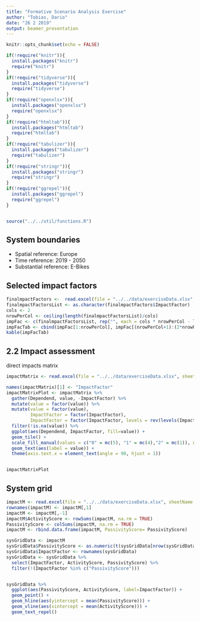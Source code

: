 ```yaml
---
title: "Formative Scenario Analysis Exercise"
author: "Tobias, Dario"
date: "26 2 2019"
output: beamer_presentation
---
```


```r
knitr::opts_chunk$set(echo = FALSE)

if(!require("knitr")){
  install.packages("knitr")
  require("knitr")
}
if(!require("tidyverse")){
  install.packages("tidyverse")
  require("tidyverse")
}
if(!require("openxlsx")){
  install.packages("openxlsx")
  require("openxlsx")
}
if(!require("htmltab")){
  install.packages("htmltab")
  require("htmltab")
}
if(!require("tabulizer")){
  install.packages("tabulizer")
  require("tabulizer")
}
if(!require("stringr")){
  install.packages("stringr")
  require("stringr")
}
if(!require("ggrepel")){
  install.packages("ggrepel")
  require("ggrepel")
}


source("../../util/functions.R")

```



## System boundaries
  
- Spatial reference: Europe
- Time reference: 2019 - 2050
- Substantial reference: E-Bikes

## Selected impact factors

```r
finalmpactFactors <-  read.excel(file = "../../data/exerciseData.xlsx", sheetName = "preliminaryImpactFactors")
finalmpactFactorsList <- as.character(finalmpactFactors$ImpactFactor)
cols <- 2
nrowPerCol <- ceiling(length(finalmpactFactorsList)/cols)
impFac <- c(finalmpactFactorsList, rep("", each = cols * nrowPerCol - length(finalmpactFactorsList)))
impFacTab <- cbind(impFac[1:nrowPerCol], impFac[(nrowPerCol+1):(2*nrowPerCol)])
kable(impFacTab)

```

## 2.2 Impact assessment
direct impacts matrix

```r

impactMatrix <- read.excel(file = "../../data/exerciseData.xlsx", sheetName = "impactMatrix")

names(impactMatrix)[1] <- "ImpactFactor"
impactMatrixPlot <- impactMatrix %>% 
  gather(Dependend, value, -ImpactFactor) %>% 
  mutate(value = factor(value)) %>% 
  mutate(value = factor(value),
         ImpactFactor = factor(ImpactFactor),
         ImpactFactor = factor(ImpactFactor, levels = rev(levels(ImpactFactor)))) %>%
  filter(!is.na(value)) %>% 
  ggplot(aes(Dependend, ImpactFactor, fill=value)) +
  geom_tile() +
  scale_fill_manual(values = c("0" = mc(5), "1" = mc(4),"2" = mc(1)), na.value=mc(7)) +
  geom_text(aes(label = value)) +
  theme(axis.text.x = element_text(angle = 90, hjust = 1))


impactMatrixPlot

```


## System grid
```r
impactM <- read.excel(file = "../../data/exerciseData.xlsx", sheetName = "impactMatrix")
rownames(impactM) <- impactM[,1]
impactM <- impactM[,-1]
impactM$ActivityScore <- rowSums(impactM, na.rm = TRUE)
PassivityScore <- colSums(impactM, na.rm = TRUE)
impactM <- rbind.data.frame(impactM, PassivityScore= PassivityScore)

sysGridData <- impactM
sysGridData$PassivityScore <- as.numeric(t(sysGridData[nrow(sysGridData),]))
sysGridData$ImpactFactor <- rownames(sysGridData)
sysGridData <- sysGridData %>%
  select(ImpactFactor, ActivityScore, PassivityScore) %>%
  filter(!(ImpactFactor %in% c("PassivityScore")))


sysGridData %>% 
  ggplot(aes(PassivityScore, ActivityScore, label=ImpactFactor)) +
  geom_point() +
  geom_hline(aes(yintercept = mean(PassivityScore))) +
  geom_vline(aes(xintercept = mean(ActivityScore))) +
  geom_text_repel()


```
